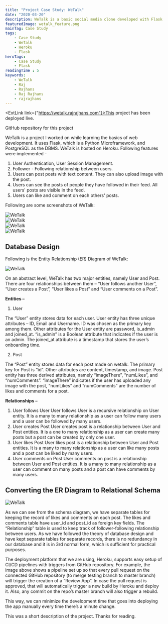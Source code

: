 ```yaml
---
title: "Project Case Study: WeTalk"
date: "2020-03-20"
description: WeTalk is a basic social media clone developed with Flask and PostgreSQL, and deployed on Heroku. This post is a discussion on the technologies used in this project with a focus on the database design.
featuredImage: wetalk_feature.png
mainTag: Case Study
tags:
    - Case Study
    - WeTalk
    - Heroku
    - Flask
heroTags:
    - Case Study
    - Flask
readingTime : 5
keywords:
    - WeTalk
    - Raj
    - Rajhans
    - Raj Rajhans
    - rajrajhans
---
```


<AlertInfo><ExtLink link={"https://wetalk.rajrajhans.com"}>This project has been deployed live.</ExtLink></AlertInfo>

<Alert><ExtLink link="https://github.com/rajrajhans/wetalk">GitHub repository for this project</ExtLink></Alert>

WeTalk is a project I worked on while learning the basics of web development. It uses Flask, which is a Python Microframework, and PostgreSQL as the DBMS. WeTalk is hosted on Heroku. Following features were implemented -
1. User Authentication, User Session Management.
2. Follower - Following relationship between users.
3. Users can post posts with text content. They can also upload image with the post.
4. Users can see the posts of people they have followed in their feed. All users' posts are visible in the feed.
5. Users can like and comment on each others' posts.

Following are some screenshots of WeTalk:

![WeTalk](wetalk_ss1.png)<br/>
![WeTalk](wetalk_ss2.png)<br/>
![WeTalk](wetalk_ss3.png)<br/>
![WeTalk](wetalk_ss4.png)

## Database Design

Following is the Entity Relationship (ER) Diagram of WeTalk:

![WeTalk](wetalk_er.png)

On an abstract level, WeTalk has two major entities, namely User and Post. There are four relationships between them – “User follows another User”, “User creates a Post”, “User likes a Post” and “User comments on a Post”.

**Entities –**

1. User

The “User” entity stores data for each user. User entity has three unique attributes – ID, Email and Username. ID was chosen as the primary key among them. Other attributes for the User entity are password, is_admin and joined_at. “is_admin” is a Boolean attribute that indicates if the user is an admin. The joined_at attribute is a timestamp that stores the user’s onboarding time.

2. Post

The “Post” entity stores data for each post made on wetalk. The primary key for Post is “id”. Other attributes are content, timestamp, and image. Post entity has three derived attributes, namely “imageThere”, “numLikes”, and “numComments”. “imageThere” indicates if the user has uploaded any image with the post, “numLikes” and “numComments” are the number of likes and comments for a post.

**Relationships –**
1. User follows User
User follows User is a recursive relationship on User entity. It is a many to many relationship as a user can follow many users and a user can be followed by many users.
2. User creates Post
User creates post is a relationship between User and Post entities. It is a one to many relationship as a user can create many posts but a post can be created by only one user.
3. User likes Post
User likes post is a relationship between User and Post entities. It is a many to many relationship as a user can like many posts and a post can be liked by many users.
4. User comments on Post
User comments on post is a relationship between User and Post entities. It is a many to many relationship as a user can comment on many posts and a post can have comments by many users.

## Converting the ER Diagram to Relational Schema

![WeTalk](wetalk_schema.png)

As we can see from the schema diagram, we have separate tables for keeping the record of likes and comments on each post. The likes and comments table have user_id and post_id as foreign key fields. The “Relationship” table is used to keep track of follower-following relationship between users. As we have followed the theory of database design and have kept separate tables for separate records, there is no redundancy in our database and it is in 3rd normal form, which is sufficient for practical purposes.

The deployment platform that we are using, Heroku, supports easy setup of CI/CD pipelines with triggers from GitHub repository. For example, the image above shows a pipeline set up so that every pull request on the connected GitHub repository (to merge testing branch to master branch) will trigger the creation of a “Review App”. In case the pull request is approved, that will automatically trigger a new build by Heroku and deploy it. Also, any commit on the repo’s master branch will also trigger a rebuild.

This way, we can minimize the development time that goes into deploying the app manually every time there’s a minute change.

This was a short description of the project. Thanks for reading.